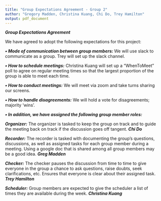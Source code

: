 ```yaml
---
title: "Group Expectations Agreement - Group 2"
author: "Gregory Madden, Christina Kuang, Chi Do, Trey Hamilton"
output: pdf_document
---
```


***Group Expectations Agreement***

We have agreed to adopt the following expectations for this project: 

***• Mode of communication between group members: ***
We will use slack to communicate as a group. Trey will set up the slack channel. 

***• How to schedule meetings:***
Christina Kuang will set up a "WhenToMeet" poll to agree on regular meeting times so that the largest proportion of the group is able to meet each time. 

***• How to conduct meetings:***
We will meet via zoom and take turns sharing our screens. 

***• How to handle disagreements:***
We will hold a vote for disagreements; majority 'wins'. 

***• In addition, we have assigned the following group member roles:***

***Organizer:*** The organizer is tasked to keep the group on track and to guide the meeting back on track if the discussion goes off tangent. 
***Chi Do ***

***Recorder:*** The recorder is tasked with documenting the group's questions, discussions, as well as assigned tasks for each group member during a meeting. Using a google doc that is shared among all group members may be a good idea. 
***Greg Madden***

***Checker:*** The checker pauses the discussion from time to time to give everyone in the group a chance to ask questions, raise doubts, seek clarifications, etc. Ensures that everyone is clear about their assigned task. 
***Trey Hamilton***

***Scheduler:*** Group members are expected to give the scheduler a list of times they are available during the week.
***Christina Kuang***

